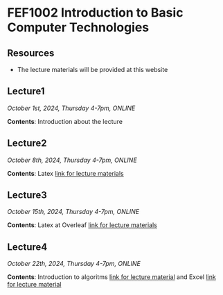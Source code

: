 # FEF1002 Introduction to Basic Computer Technologies

## Resources

- The lecture materials will be provided at this website

## Lecture1

*October 1st, 2024, Thursday 4-7pm, ONLINE*

**Contents**: Introduction about the lecture

## Lecture2

*October 8th, 2024, Thursday 4-7pm, ONLINE*

**Contents**: Latex [link for lecture materials](latex-lecture1-en.ipynb)

## Lecture3

*October 15th, 2024, Thursday 4-7pm, ONLINE*

**Contents**: Latex at Overleaf [link for lecture materials](latex-lecture2-en.ipynb)

## Lecture4

*October 22th, 2024, Thursday 4-7pm, ONLINE*

**Contents**: Introduction to algoritms [link for lecture material](week4-algoritms-en.qmd) and Excel [link for lecture material](week4-excel-en.qmd)
